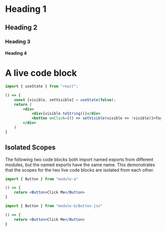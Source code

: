 # Heading 1
## Heading 2
### Heading 3
#### Heading 4

# A live code block

```jsx live
import { useState } from "react";

() => {
    const [visible, setVisible] = useState(false); 
    return (
        <div>
            <div>{visible.toString()}</div>
            <button onClick={() => setVisible(visible => !visible)}>Toggle</button>
        </div>
    )
}
```

## Isolated Scopes

The following two code blocks both import named exports from different modules, but the named exports have the same 
name. This demonstrates that the scopes for the two live code blocks are isolated from each other.

```jsx live
import { Button } from "module-a"

() => {
    return <Button>Click Me</Button>
}
```

```jsx live
import { Button } from "module-b/Button.jsx"

() => {
    return <Button>Click Me</Button>
}
```